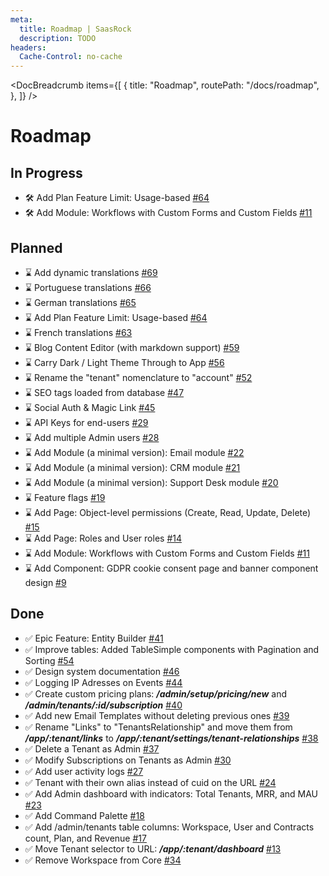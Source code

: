 ```yaml
---
meta:
  title: Roadmap | SaasRock
  description: TODO
headers:
  Cache-Control: no-cache
---
```



<DocBreadcrumb
  items={[
    {
      title: "Roadmap",
      routePath: "/docs/roadmap",
    },
  ]}
/>

# Roadmap

## In Progress

- 🛠️ Add Plan Feature Limit: Usage-based [#64](https://github.com/AlexandroMtzG/remix-saas-kit/issues/64)
- 🛠️ Add Module: Workflows with Custom Forms and Custom Fields [#11](https://github.com/AlexandroMtzG/remix-saas-kit/issues/11)

## Planned

- ⌛ Add dynamic translations [#69](https://github.com/AlexandroMtzG/remix-saas-kit/issues/69)
- ⌛ Portuguese translations [#66](https://github.com/AlexandroMtzG/remix-saas-kit/issues/66)
- ⌛ German translations [#65](https://github.com/AlexandroMtzG/remix-saas-kit/issues/65)
- ⌛ Add Plan Feature Limit: Usage-based [#64](https://github.com/AlexandroMtzG/remix-saas-kit/issues/64)
- ⌛ French translations [#63](https://github.com/AlexandroMtzG/remix-saas-kit/issues/63)
- ⌛ Blog Content Editor (with markdown support) [#59](https://github.com/AlexandroMtzG/remix-saas-kit/issues/59)
- ⌛ Carry Dark / Light Theme Through to App [#56](https://github.com/AlexandroMtzG/remix-saas-kit/issues/56)
- ⌛ Rename the "tenant" nomenclature to "account" [#52](https://github.com/AlexandroMtzG/remix-saas-kit/issues/52)
- ⌛ SEO tags loaded from database [#47](https://github.com/AlexandroMtzG/remix-saas-kit/issues/47)
- ⌛ Social Auth & Magic Link [#45](https://github.com/AlexandroMtzG/remix-saas-kit/issues/45)
- ⌛ API Keys for end-users [#29](https://github.com/AlexandroMtzG/remix-saas-kit/issues/29)
- ⌛ Add multiple Admin users [#28](https://github.com/AlexandroMtzG/remix-saas-kit/issues/28)
- ⌛ Add Module (a minimal version): Email module [#22](https://github.com/AlexandroMtzG/remix-saas-kit/issues/22)
- ⌛ Add Module (a minimal version): CRM module [#21](https://github.com/AlexandroMtzG/remix-saas-kit/issues/21)
- ⌛ Add Module (a minimal version): Support Desk module [#20](https://github.com/AlexandroMtzG/remix-saas-kit/issues/20)
- ⌛ Feature flags [#19](https://github.com/AlexandroMtzG/remix-saas-kit/issues/19)
- ⌛ Add Page: Object-level permissions (Create, Read, Update, Delete) [#15](https://github.com/AlexandroMtzG/remix-saas-kit/issues/15)
- ⌛ Add Page: Roles and User roles [#14](https://github.com/AlexandroMtzG/remix-saas-kit/issues/14)
- ⌛ Add Module: Workflows with Custom Forms and Custom Fields [#11](https://github.com/AlexandroMtzG/remix-saas-kit/issues/11)
- ⌛ Add Component: GDPR cookie consent page and banner component design [#9](https://github.com/AlexandroMtzG/remix-saas-kit/issues/9)

## Done

- ✅ Epic Feature: Entity Builder [#41](https://github.com/AlexandroMtzG/remix-saas-kit/issues/41)
- ✅ Improve tables: Added TableSimple components with Pagination and Sorting [#54](https://github.com/AlexandroMtzG/remix-saas-kit/issues/54)
- ✅ Design system documentation [#46](https://github.com/AlexandroMtzG/remix-saas-kit/issues/46)
- ✅ Logging IP Adresses on Events [#44](https://github.com/AlexandroMtzG/remix-saas-kit/issues/44)
- ✅ Create custom pricing plans: **_/admin/setup/pricing/new_** and **_/admin/tenants/:id/subscription_** [#40](https://github.com/AlexandroMtzG/remix-saas-kit/issues/40)
- ✅ Add new Email Templates without deleting previous ones [#39](https://github.com/AlexandroMtzG/remix-saas-kit/issues/39)
- ✅ Rename "Links" to "TenantsRelationship" and move them from **_/app/:tenant/links_** to **_/app/:tenant/settings/tenant-relationships_** [#38](https://github.com/AlexandroMtzG/remix-saas-kit/issues/38)
- ✅ Delete a Tenant as Admin [#37](https://github.com/AlexandroMtzG/remix-saas-kit/issues/37)
- ✅ Modify Subscriptions on Tenants as Admin [#30](https://github.com/AlexandroMtzG/remix-saas-kit/issues/30)
- ✅ Add user activity logs [#27](https://github.com/AlexandroMtzG/remix-saas-kit/issues/27)
- ✅ Tenant with their own alias instead of cuid on the URL [#24](https://github.com/AlexandroMtzG/remix-saas-kit/issues/24)
- ✅ Add Admin dashboard with indicators: Total Tenants, MRR, and MAU [#23](https://github.com/AlexandroMtzG/remix-saas-kit/issues/23)
- ✅ Add Command Palette [#18](https://github.com/AlexandroMtzG/remix-saas-kit/issues/18)
- ✅ Add /admin/tenants table columns: Workspace, User and Contracts count, Plan, and Revenue [#17](https://github.com/AlexandroMtzG/remix-saas-kit/issues/17)
- ✅ Move Tenant selector to URL: **_/app/:tenant/dashboard_** [#13](https://github.com/AlexandroMtzG/remix-saas-kit/issues/13)
- ✅ Remove Workspace from Core [#34](https://github.com/AlexandroMtzG/remix-saas-kit/issues/34)
